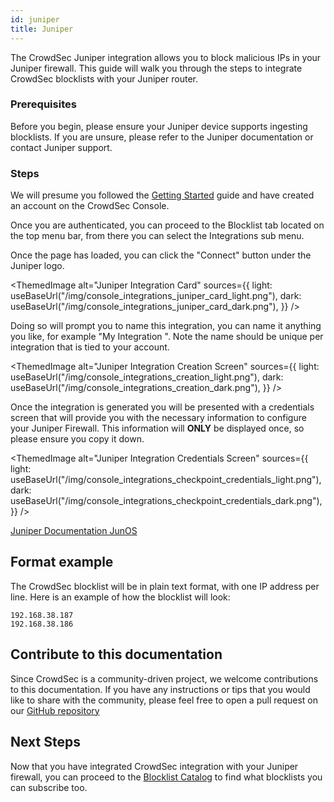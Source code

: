 ```yaml
---
id: juniper
title: Juniper
---
```



The CrowdSec Juniper integration allows you to block malicious IPs in your Juniper firewall. This guide will walk you through the steps to integrate CrowdSec blocklists with your Juniper router.

### Prerequisites

Before you begin, please ensure your Juniper device supports ingesting blocklists. If you are unsure, please refer to the Juniper documentation or contact Juniper support.

### Steps

We will presume you followed the [Getting Started](integrations/intro.mdx) guide and have created an account on the CrowdSec Console.

Once you are authenticated, you can proceed to the Blocklist tab located on the top menu bar, from there you can select the Integrations sub menu.

Once the page has loaded, you can click the "Connect" button under the Juniper logo.

<ThemedImage
    alt="Juniper Integration Card"
    sources={{
        light: useBaseUrl("/img/console_integrations_juniper_card_light.png"),
        dark: useBaseUrl("/img/console_integrations_juniper_card_dark.png"),
    }}
/>

Doing so will prompt you to name this integration, you can name it anything you like, for example "My Integration ". Note the name should be unique per integration that is tied to your account.

<ThemedImage
    alt="Juniper Integration Creation Screen"
    sources={{
        light: useBaseUrl("/img/console_integrations_creation_light.png"),
        dark: useBaseUrl("/img/console_integrations_creation_dark.png"),
    }}
/>

Once the integration is generated you will be presented with a credentials screen that will provide you with the necessary information to configure your Juniper Firewall. This information will **ONLY** be displayed once, so please ensure you copy it down.

<ThemedImage
    alt="Juniper Integration Credentials Screen"
    sources={{
        light: useBaseUrl("/img/console_integrations_checkpoint_credentials_light.png"),
        dark: useBaseUrl("/img/console_integrations_checkpoint_credentials_dark.png"),
    }}
/>

[Juniper Documentation JunOS](https://www.juniper.net/documentation/us/en/software/junos/cli-reference/topics/ref/statement/security-utm-custom-objects-url-feed.html)

## Format example

The CrowdSec blocklist will be in plain text format, with one IP address per line. Here is an example of how the blocklist will look:

```
192.168.38.187
192.168.38.186
```

## Contribute to this documentation

Since CrowdSec is a community-driven project, we welcome contributions to this documentation. If you have any instructions or tips that you would like to share with the community, please feel free to open a pull request on our [GitHub repository](https://github.com/crowdsecurity/crowdsec-docs)

## Next Steps

Now that you have integrated CrowdSec integration with your Juniper firewall, you can proceed to the [Blocklist Catalog](console/blocklists/catalog.md) to find what blocklists you can subscribe too. 

